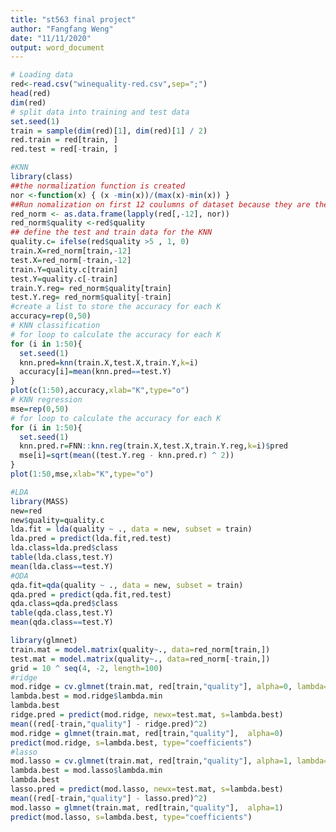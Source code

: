 ```yaml
---
title: "st563 final project"
author: "Fangfang Weng"
date: "11/11/2020"
output: word_document
---
```

```r
# Loading data
red<-read.csv("winequality-red.csv",sep=";")
head(red)
dim(red)
# split data into training and test data 
set.seed(1)
train = sample(dim(red)[1], dim(red)[1] / 2)
red.train = red[train, ]
red.test = red[-train, ]
```

```r
#KNN
library(class)
##the normalization function is created
nor <-function(x) { (x -min(x))/(max(x)-min(x)) }
##Run nomalization on first 12 coulumns of dataset because they are the predictors
red_norm <- as.data.frame(lapply(red[,-12], nor))
red_norm$quality <-red$quality
## define the test and train data for the KNN
quality.c= ifelse(red$quality >5 , 1, 0)
train.X=red_norm[train,-12]
test.X=red_norm[-train,-12]
train.Y=quality.c[train]
test.Y=quality.c[-train]
train.Y.reg= red_norm$quality[train]
test.Y.reg= red_norm$quality[-train]
#create a list to store the accuracy for each K
accuracy=rep(0,50)
# KNN classification
# for loop to calculate the accuracy for each K
for (i in 1:50){
  set.seed(1)
  knn.pred=knn(train.X,test.X,train.Y,k=i)
  accuracy[i]=mean(knn.pred==test.Y)
}
plot(c(1:50),accuracy,xlab="K",type="o")
# KNN regression
mse=rep(0,50)
# for loop to calculate the accuracy for each K
for (i in 1:50){
  set.seed(1)
  knn.pred.r=FNN::knn.reg(train.X,test.X,train.Y.reg,k=i)$pred
  mse[i]=sqrt(mean((test.Y.reg - knn.pred.r) ^ 2))
}
plot(1:50,mse,xlab="K",type="o")
```
```r
#LDA
library(MASS)
new=red
new$quality=quality.c
lda.fit = lda(quality ~ ., data = new, subset = train)
lda.pred = predict(lda.fit,red.test)
lda.class=lda.pred$class
table(lda.class,test.Y)
mean(lda.class==test.Y)
#QDA
qda.fit=qda(quality ~ ., data = new, subset = train)
qda.pred = predict(qda.fit,red.test)
qda.class=qda.pred$class
table(qda.class,test.Y)
mean(qda.class==test.Y)
```
```r
library(glmnet)
train.mat = model.matrix(quality~., data=red_norm[train,])
test.mat = model.matrix(quality~., data=red_norm[-train,])
grid = 10 ^ seq(4, -2, length=100)
#ridge
mod.ridge = cv.glmnet(train.mat, red[train,"quality"], alpha=0, lambda=grid, thresh=1e-12)
lambda.best = mod.ridge$lambda.min
lambda.best
ridge.pred = predict(mod.ridge, newx=test.mat, s=lambda.best)
mean((red[-train,"quality"] - ridge.pred)^2)
mod.ridge = glmnet(train.mat, red[train,"quality"],  alpha=0)
predict(mod.ridge, s=lambda.best, type="coefficients")
#lasso
mod.lasso = cv.glmnet(train.mat, red[train,"quality"], alpha=1, lambda=grid, thresh=1e-12)
lambda.best = mod.lasso$lambda.min
lambda.best
lasso.pred = predict(mod.lasso, newx=test.mat, s=lambda.best)
mean((red[-train,"quality"] - lasso.pred)^2)
mod.lasso = glmnet(train.mat, red[train,"quality"],  alpha=1)
predict(mod.lasso, s=lambda.best, type="coefficients")
```

